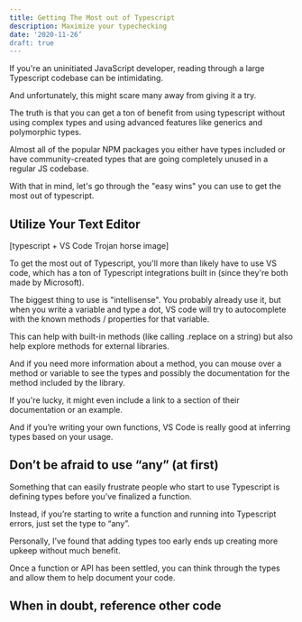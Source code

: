 ```yaml
---
title: Getting The Most out of Typescript
description: Maximize your typechecking 
date: '2020-11-26’
draft: true
---
```


If you're an uninitiated JavaScript developer, reading through a large Typescript codebase can be intimidating.

And unfortunately, this might scare many away from giving it a try.

The truth is that you can get a ton of benefit from using typescript without using complex types and using advanced features like generics and polymorphic types. 

Almost all of the popular NPM packages you either have types included or have community-created types that are going completely unused in a regular JS codebase. 

With that in mind, let's go through the "easy wins" you can use to get the most out of typescript.

## Utilize Your Text Editor 

[typescript + VS Code Trojan horse image]

To get the most out of Typescript, you'll more than likely have to use VS code, which has a ton of Typescript integrations built in (since they're both made by Microsoft).

The biggest thing to use is "intellisense". You probably already use it, but when you write a variable and type a dot, VS code will try to autocomplete with the known methods / properties for that variable.

This can help with built-in methods (like calling .replace on a string) but also help explore methods for external libraries. 

And if you need more information about a method, you can mouse over a method or variable to see the types and possibly the documentation for the method included by the library.

If you're lucky, it might even include a link to a section of their documentation or an example.

And if you’re writing your own functions, VS Code is really good at inferring types based on your usage. 

## Don’t be afraid to use “any” (at first)

Something that can easily frustrate people who start to use Typescript is defining types before you’ve finalized a function.

Instead, if you’re starting to write a function and running into Typescript errors, just set the type to “any”.

Personally, I’ve found that adding types too early ends up creating more upkeep without much benefit.

Once a function or API has been settled, you can think through the types and allow them to help document your code.

## When in doubt, reference other code



